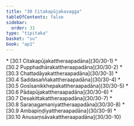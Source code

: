 ```yaml
---
title: "30 Citakapūjakavagga"
tableOfContents: false
sidebar:
  order: 31
type: "tipitaka"
basket: "su"
book: "ap1"
---
```



<DynamicBreadcrumb />



<TableOfContents book="ap1" section="30">
* [30.1 Citakapūjakattheraapadāna](30/30-1)
* [30.2 Pupphadhārakattheraapadāna](30/30-2)
* [30.3 Chattadāyakattheraapadāna](30/30-3)
* [30.4 Saddasaññakattheraapadāna](30/30-4)
* [30.5 Gosīsanikkhepakattheraapadāna](30/30-5)
* [30.6 Pādapūjakattheraapadāna](30/30-6)
* [30.7 Desakittakattheraapadāna](30/30-7)
* [30.8 Saraṇagamaniyattheraapadāna](30/30-8)
* [30.9 Ambapiṇḍiyattheraapadāna](30/30-9)
* [30.10 Anusaṃsāvakattheraapadāna](30/30-10)
</TableOfContents>